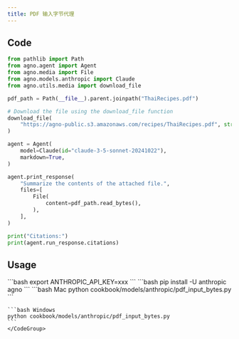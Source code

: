 ```yaml
---
title: PDF 输入字节代理
---
```


## Code

```python cookbook/models/anthropic/pdf_input_bytes.py
from pathlib import Path
from agno.agent import Agent
from agno.media import File
from agno.models.anthropic import Claude
from agno.utils.media import download_file

pdf_path = Path(__file__).parent.joinpath("ThaiRecipes.pdf")

# Download the file using the download_file function
download_file(
    "https://agno-public.s3.amazonaws.com/recipes/ThaiRecipes.pdf", str(pdf_path)
)

agent = Agent(
    model=Claude(id="claude-3-5-sonnet-20241022"),
    markdown=True,
)

agent.print_response(
    "Summarize the contents of the attached file.",
    files=[
        File(
            content=pdf_path.read_bytes(),
        ),
    ],
)

print("Citations:")
print(agent.run_response.citations)
```

## Usage

<Steps>
  <Snippet file="create-venv-step.mdx" />

  <Step title="设置你的 API 密钥">
    ```bash
    export ANTHROPIC_API_KEY=xxx
    ```
  </Step>

  <Step title="安装库">
    ```bash
    pip install -U anthropic agno
    ```
  </Step>

  <Step title="运行代理">
    <CodeGroup>
    ```bash Mac
    python cookbook/models/anthropic/pdf_input_bytes.py
    ```

    ```bash Windows
    python cookbook/models/anthropic/pdf_input_bytes.py
    ```
    </CodeGroup>
  </Step>
</Steps>